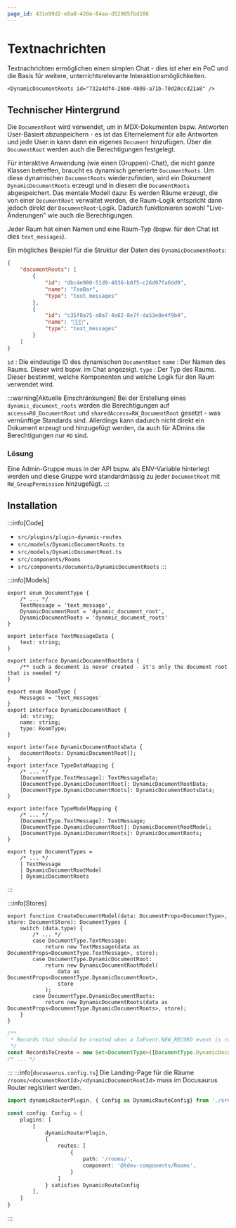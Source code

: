 ```yaml
---
page_id: 431e99d2-e8a8-420e-84aa-d52985fbd186
---
```



# Textnachrichten

Textnachrichten ermöglichen einen simplen Chat - dies ist eher ein PoC und die Basis für weitere, unterrichtsrelevante Interaktionsmöglichkeiten.


```mdx
<DynamicDocumentRoots id="732a4df4-26b0-4809-a71b-70d20ccd21a8" />
```

<BrowserWindow>
    <DynamicDocumentRoots id="732a4df4-26b0-4809-a71b-70d20ccd21a8" />
</BrowserWindow>


## Technischer Hintergrund

Die `DocumentRoot` wird verwendet, um in MDX-Dokumenten bspw. Antworten User-Basiert abzuspeichern - es ist das Elternelement für alle Antworten und jede User:in kann dann ein eigenes `Document` hinzufügen. Über die `DocumentRoot` werden auch die Berechtigungen festgelegt.

Für interaktive Anwendung (wie einen (Gruppen)-Chat), die nicht ganze Klassen betreffen, braucht es dynamisch generierte `DocumentRoots`. Um diese dynamischen `DocumentRoots` wiederzufinden, wird ein Dokument `DynamicDocumentRoots` erzeugt und in diesem die `DocumentRoots` abgespeichert. Das mentale Modell dazu: Es werden Räume erzeugt, die von einer `DocumentRoot` verwaltet werden, die Raum-Logik entspricht dann jedoch direkt der `DocumentRoot`-Logik. Dadurch funktionieren sowohl "Live-Änderungen" wie auch die Berechtigungen.

Jeder Raum hat einen Namen und eine Raum-Typ (bspw. für den Chat ist dies `text_messages`).

Ein mögliches Beispiel für die Struktur der Daten des `DynamicDocumentRoots`:

```json
{
    "documentRoots": [
        {
            "id": "dbc4e980-51d9-4036-b8f5-c26d07fa6dd9",
            "name": "FooBar",
            "type": "text_messages"
        },
        {
            "id": "c35f8a75-a0a7-4a82-8e7f-da53e8e4f9b4",
            "name": "🧁🍰🎂",
            "type": "text_messages"
        }
    ]
}
```

`id`
: Die eindeutige ID des dynamischen `DocumentRoot`
`name`
: Der Namen des Raums. Dieser wird bspw. im Chat angezeigt.
`type`
: Der Typ des Raums. Dieser bestimmt, welche Komponenten und welche Logik für den Raum verwendet wird.

:::warning[Aktuelle Einschränkungen]
Bei der Erstellung eines `dynamic_document_roots` werden die Berechtigungen auf `access=RO_DocumentRoot` und `sharedAccess=RW_DocumentRoot` gesetzt - was vernünftige Standards sind. Allerdings kann dadurch nicht direkt ein Dokument erzeugt und hinzugefügt werden, da auch für ADmins die Berechtigungen nur `RO` sind.
### Lösung
Eine Admin-Gruppe muss in der API bspw. als ENV-Variable hinterlegt werden und diese Gruppe wird standardmässig zu jeder `DocumentRoot` mit `RW_GroupPermission` hinzugefügt.
:::

## Installation

:::info[Code]
- `src/plugins/plugin-dynamic-routes`
- `src/models/DynamicDocumentRoots.ts`
- `src/models/DynamicDocumentRoot.ts`
- `src/components/Rooms`
- `src/components/documents/DynamicDocumentRoots`
:::

:::info[Models]

```tsx title="src/api/document.ts"
export enum DocumentType {
    /* ... */
    TextMessage = 'text_message',
    DynamicDocumentRoot = 'dynamic_document_root',
    DynamicDocumentRoots = 'dynamic_document_roots'
}

export interface TextMessageData {
    text: string;
}

export interface DynamicDocumentRootData {
    /** such a document is never created - it's only the document root that is needed */
}

export enum RoomType {
    Messages = 'text_messages'
}
export interface DynamicDocumentRoot {
    id: string;
    name: string;
    type: RoomType;
}

export interface DynamicDocumentRootsData {
    documentRoots: DynamicDocumentRoot[];
}
export interface TypeDataMapping {
    /* ... */
    [DocumentType.TextMessage]: TextMessageData;
    [DocumentType.DynamicDocumentRoot]: DynamicDocumentRootData;
    [DocumentType.DynamicDocumentRoots]: DynamicDocumentRootsData;
}

export interface TypeModelMapping {
    /* ... */
    [DocumentType.TextMessage]: TextMessage;
    [DocumentType.DynamicDocumentRoot]: DynamicDocumentRootModel;
    [DocumentType.DynamicDocumentRoots]: DynamicDocumentRoots;
}

export type DocumentTypes =
    /* ... */
    | TextMessage
    | DynamicDocumentRootModel
    | DynamicDocumentRoots
```
:::

:::info[Stores]
```tsx title="src/stores/DocumentStore.ts" {4-12}
export function CreateDocumentModel(data: DocumentProps<DocumentType>, store: DocumentStore): DocumentTypes {
    switch (data.type) {
        /* ... */
        case DocumentType.TextMessage:
            return new TextMessage(data as DocumentProps<DocumentType.TextMessage>, store);
        case DocumentType.DynamicDocumentRoot:
            return new DynamicDocumentRootModel(
                data as DocumentProps<DocumentType.DynamicDocumentRoot>,
                store
            );
        case DocumentType.DynamicDocumentRoots:
            return new DynamicDocumentRoots(data as DocumentProps<DocumentType.DynamicDocumentRoots>, store);
    }
}
```

```ts title="src/stores/SocketDataStore.ts" {4}
/**
 * Records that should be created when a IoEvent.NEW_RECORD event is received.
 */
const RecordsToCreate = new Set<DocumentType>([DocumentType.DynamicDocumentRoots, DocumentType.TextMessage /* ... */]);
/* ... */
```
:::
:::info[`docusaurus.config.ts`]
Die Landing-Page für die Räume `/rooms/<documentRootId>/<dynamicDocumentRootId>` muss im Docusaurus Router registriert werden.

```ts
import dynamicRouterPlugin, { Config as DynamicRouteConfig} from './src/plugins/plugin-dynamic-routes';

const config: Config = {
    plugins: [
        [
            dynamicRouterPlugin,
            {
                routes: [
                    {
                        path: '/rooms/',
                        component: '@tdev-components/Rooms',
                    }
                ]
            } satisfies DynamicRouteConfig
        ],
    ]
} 
```
:::
